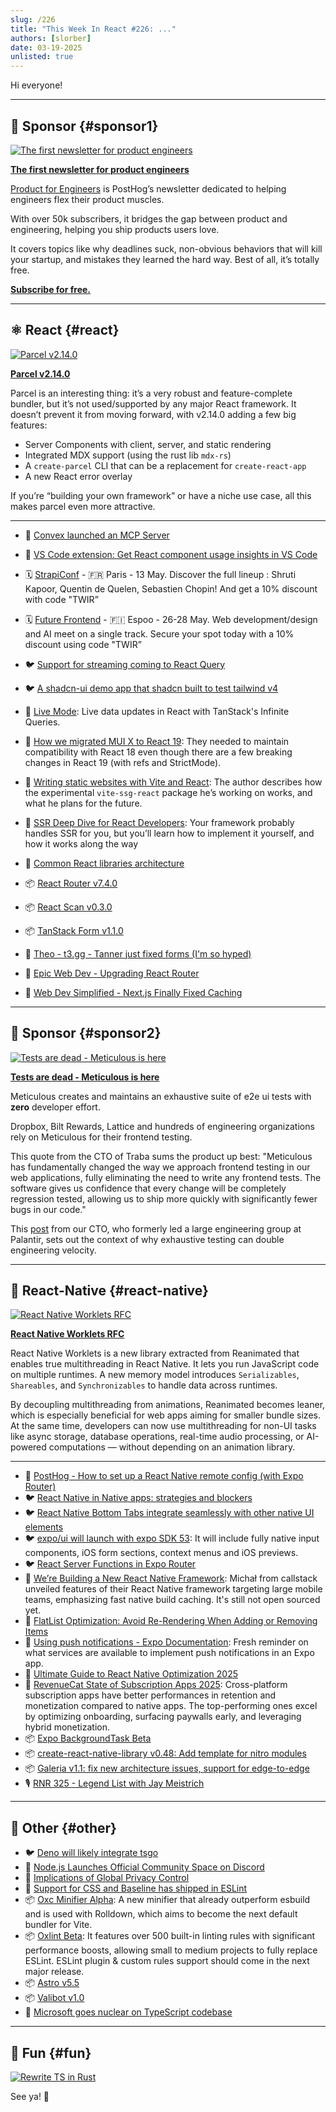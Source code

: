 ```yaml
---
slug: /226
title: "This Week In React #226: ..."
authors: [slorber]
date: 03-19-2025
unlisted: true
---
```


Hi everyone!

<Todo />

<!-- truncate -->


<Support />

---

## 💸 Sponsor {#sponsor1}

[![The first newsletter for product engineers](/emails/issues/226/dub.jpg)](https://dub.link/twir-mar19)

**[The first newsletter for product engineers](https://dub.link/twir-mar19)**

[Product for Engineers](https://dub.link/twir-mar19) is PostHog’s newsletter dedicated to helping engineers flex their product muscles.

With over 50k subscribers, it bridges the gap between product and engineering, helping you ship products users love.

It covers topics like why deadlines suck, non-obvious behaviors that will kill your startup, and mistakes they learned the hard way. Best of all, it’s totally free.

[**Subscribe for free.**](https://dub.link/twir-mar19)

---

## ⚛️ React {#react}

[![Parcel v2.14.0](/emails/issues/226/parcel.jpg)](https://parceljs.org/blog/v2-14-0/)

[**Parcel v2.14.0**](https://parceljs.org/blog/v2-14-0/)

Parcel is an interesting thing: it’s a very robust and feature-complete bundler, but it’s not used/supported by any major React framework. It doesn’t prevent it from moving forward, with v2.14.0 adding a few big features:

- Server Components with client, server, and static rendering
- Integrated MDX support (using the rust lib `mdx-rs`)
- A `create-parcel` CLI that can be a replacement for `create-react-app`
- A new React error overlay

If you’re “building your own framework” or have a niche use case, all this makes parcel even more attractive.

---

- 💸 [Convex launched an MCP Server](https://convex.link/thisweekmcp)
- 💸 [VS Code extension: Get React component usage insights in VS Code](https://omlet.dev/?utm_campaign=partner_this-week-in-react_newsletter-quick-link-mar-2025)
- 🗓 [StrapiConf](https://conf.strapi.io/?utm_source=thisweekinreact) - 🇫🇷 Paris - 13 May. Discover the full lineup : Shruti Kapoor, Quentin de Quelen, Sebastien Chopin! And get a 10% discount with code "TWIR”
- 🗓 [Future Frontend](https://futurefrontend.com/?utm_source=thisweekinreact) \- 🇫🇮 Espoo - 26-28 May. Web development/design and AI meet on a single track. Secure your spot today with a 10% discount using code "TWIR”
- 🐦 [Support for streaming coming to React Query](https://bsky.app/profile/tkdodo.eu/post/3lkiuj7362k2a)
- 🐦 [A shadcn-ui demo app that shadcn built to test tailwind v4](https://x.com/shadcn/status/1901708807434314186)
- 📜 [Live Mode](https://www.openstatus.dev/blog/live-mode-infinite-query): Live data updates in React with TanStack's Infinite Queries.
- 📜 [How we migrated MUI X to React 19](https://mui.com/blog/react-19-update/): They needed to maintain compatibility with React 18 even though there are a few breaking changes in React 19 (with refs and StrictMode).
- 📜 [Writing static websites with Vite and React](https://blog.carlosn.com.br/post/writing-static-websites-with-vite-and-react/): The author describes how the experimental `vite-ssg-react` package he’s working on works, and what he plans for the future.
- 📜 [SSR Deep Dive for React Developers](https://www.developerway.com/posts/ssr-deep-dive-for-react-developers): Your framework probably handles SSR for you, but you’ll learn how to implement it yourself, and how it works along the way
- 📜 [Common React libraries architecture](https://www.felgus.dev/blog/common-react-lib-architecture#react-19)
- 📦 [React Router v7.4.0](https://github.com/remix-run/react-router/blob/main/CHANGELOG.md#v740)
- 📦 [React Scan v0.3.0](https://github.com/aidenybai/react-scan/releases/tag/v0.3.0)
- 📦 [TanStack Form v1.1.0](https://github.com/TanStack/form/releases/tag/v1.1.0)
- 🎥 [Theo \- t3․gg \- Tanner just fixed forms (I'm so hyped)](https://www.youtube.com/watch?v=aezimBnSJqY)
- 🎥 [Epic Web Dev \- Upgrading React Router](https://www.epicweb.dev/tips/upgrading-react-router)
- 🎥 [Web Dev Simplified \- Next.js Finally Fixed Caching](https://www.youtube.com/watch?v=nHnw3pusFXw)

  <SubscribeFormEmbed placement="middle" />

---

## 💸 Sponsor {#sponsor2}

[![Tests are dead - Meticulous is here](/emails/issues/217/meticulous.jpg)](https://www.meticulous.ai?utm_source=thisweekinreact&utm_campaign=mar19th)

**[Tests are dead - Meticulous is here](https://www.meticulous.ai?utm_source=thisweekinreact&utm_campaign=mar19th)**

Meticulous creates and maintains an exhaustive suite of e2e ui tests with **zero** developer effort.

Dropbox, Bilt Rewards, Lattice and hundreds of engineering organizations rely on Meticulous for their frontend testing.

This quote from the CTO of Traba sums the product up best: "Meticulous has fundamentally changed the way we approach frontend testing in our web applications, fully eliminating the need to write any frontend tests. The software gives us confidence that every change will be completely regression tested, allowing us to ship more quickly with significantly fewer bugs in our code."

This [post](https://www.meticulous.ai/blog/lessons-from-a-decade?utm_source=thisweekinreact&utm_campaign=jan15th) from our CTO, who formerly led a large engineering group at Palantir, sets out the context of why exhaustive testing can double engineering velocity.

---

## 📱 React-Native {#react-native}

[![React Native Worklets RFC](/emails/issues/226/worklets.jpg)](https://github.com/software-mansion/react-native-reanimated/discussions/7264)

[**React Native Worklets RFC**](https://github.com/software-mansion/react-native-reanimated/discussions/7264)

React Native Worklets is a new library extracted from Reanimated that enables true multithreading in React Native. It lets you run JavaScript code on multiple runtimes. A new memory model introduces `Serializables`, `Shareables`, and `Synchronizables` to handle data across runtimes.

By decoupling multithreading from animations, Reanimated becomes leaner, which is especially beneficial for web apps aiming for smaller bundle sizes. At the same time, developers can now use multithreading for non-UI tasks like async storage, database operations, real-time audio processing, or AI-powered computations — without depending on an animation library.

---

- 💸 [PostHog - How to set up a React Native remote config (with Expo Router)](https://dub.link/twir-mar19-rn)
- 🐦 [React Native in Native apps: strategies and blockers](https://x.com/_atlj/status/1901990291306873047)
- 🐦 [React Native Bottom Tabs integrate seamlessly with other native UI elements](https://x.com/o_kwasniewski/status/1884537940736393426)
- 🐦 [expo/ui will launch with expo SDK 53](https://x.com/aleqsio/status/1902034184920584538): It will include fully native input components, iOS form sections, context menus and iOS previews.
- 🐦 [React Server Functions in Expo Router](https://x.com/Baconbrix/status/1900547469374574966)
- 📜 [We’re Building a New React Native Framework](https://www.callstack.com/blog/were-building-a-new-react-native-framework): Michał from callstack unveiled features of their React Native framework targeting large mobile teams, emphasizing fast native build caching. It's still not open sourced yet.
- 📜 [FlatList Optimization: Avoid Re-Rendering When Adding or Removing Items](https://brainsandbeards.com/blog/2025-dont-rerender-new-flatlist-items/)
- 📖 [Using push notifications \- Expo Documentation](https://docs.expo.dev/guides/using-push-notifications-services/): Fresh reminder on what services are available to implement push notifications in an Expo app.
- 📖 [Ultimate Guide to React Native Optimization 2025](https://www.callstack.com/ebook/the-ultimate-guide-to-react-native-optimization)
- 📖 [RevenueCat State of Subscription Apps 2025](https://www.revenuecat.com/state-of-subscription-apps-2025/): Cross-platform subscription apps have better performances in retention and monetization compared to native apps. The top-performing ones excel by optimizing onboarding, surfacing paywalls early, and leveraging hybrid monetization.
- 📦 [Expo BackgroundTask Beta](https://docs.expo.dev/versions/latest/sdk/background-task/)
- 📦 [create-react-native-library v0.48: Add template for nitro modules](https://github.com/callstack/react-native-builder-bob/releases/tag/create-react-native-library%400.48.0)
- 📦 [Galeria v1.1: fix new architecture issues, support for edge-to-edge](https://github.com/nandorojo/galeria/releases/tag/v1.1.0)
- 🎙️ [RNR 325 \- Legend List with Jay Meistrich](https://infinite.red/react-native-radio/rnr-325-legend-list-with-jay-meistrich)

---

## 🔀 Other {#other}

- 🐦 [Deno will likely integrate tsgo](https://x.com/rough__sea/status/1900744510453559762)
- 📜 [Node.js Launches Official Community Space on Discord](https://nodejs.org/en/blog/announcements/official-discord-launch-announcement)
- 📜 [Implications of Global Privacy Control](https://developer.mozilla.org/en-US/blog/global-privacy-control/)
- 📜 [Support for CSS and Baseline has shipped in ESLint](https://web.dev/blog/eslint-baseline-integration?hl=en)
- 📦 [Oxc Minifier Alpha](https://oxc.rs/blog/2025-03-13-minifier-alpha): A new minifier that already outperform esbuild and is used with Rolldown, which aims to become the next default bundler for Vite.
- 📦 [Oxlint Beta](https://oxc.rs/blog/2025-03-15-oxlint-beta): It features over 500 built-in linting rules with significant performance boosts, allowing small to medium projects to fully replace ESLint. ESLint plugin & custom rules support should come in the next major release.
- 📦 [Astro v5.5](https://astro.build/blog/astro-550/)
- 📦 [Valibot v1.0](https://valibot.dev/blog/valibot-v1-the-1-kb-schema-library/)
- 🎥 [Microsoft goes nuclear on TypeScript codebase](https://www.youtube.com/watch?v=PQ2WjtaPfXU)

---

## 🤭 Fun {#fun}

[![Rewrite TS in Rust](/emails/issues/226/ts-go.jpg)](https://x.com/IroncladDev/status/1899870309152342367)

See ya! 👋
